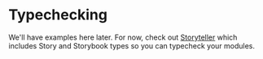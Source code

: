 # Typechecking

We'll have examples here later. For now, check out [Storyteller](https://github.com/flipbook-labs/storyteller) which includes Story and Storybook types so you can typecheck your modules.
